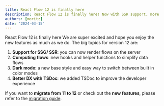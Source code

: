 ```yaml
---
title: React Flow 12 is finally here
description: React Flow 12 is finally here! Now with SSR support, more helpers for computing flows, dark mode and a better developer experience.
authors: [moritz]
date: '2024-03-15'
---
```



React Flow 12 is finally here <Emoji content="✨" /> We are super excited and hope you enjoy the new features as much as we do. The big topics for version 12 are:

1. **Support for SSG/ SSR**: you can now render flows on the server
2. **Computing flows**: new hooks and helper functions to simplify data flows
3. **Dark mode**: a new base style and easy way to switch between built in color modes
4. **Better DX with TSDoc**: we added TSDoc to improve the developer experience

If you want to **migrate from 11 to 12** or check out the **new features**,
please refer to the [migration guide](/learn/troubleshooting/migrate-to-v12).
